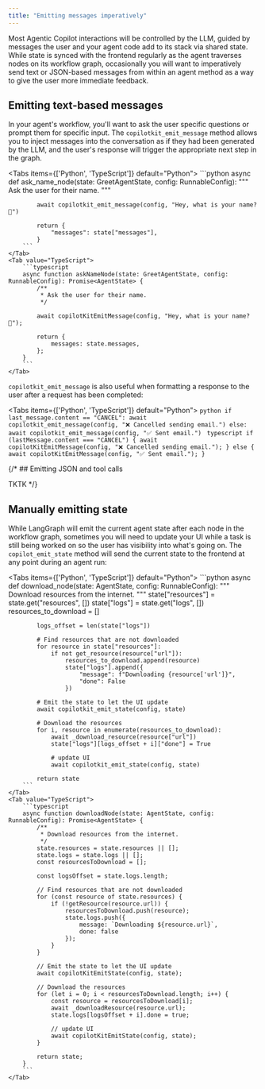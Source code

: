 ```yaml
---
title: "Emitting messages imperatively"
---
```


Most Agentic Copilot interactions will be controlled by the LLM, guided by messages the user and your agent code add to its stack via shared state. While state is synced with the frontend regularly as the agent traverses nodes on its workflow graph, occasionally you will want to imperatively send text or JSON-based messages from within an agent method as a way to give the user more immediate feedback.

## Emitting text-based messages

In your agent's workflow, you'll want to ask the user specific questions or prompt them for specific input. The `copilotkit_emit_message` method allows you to inject messages into the conversation as if they had been generated by the LLM, and the user's response will trigger the appropriate next step in the graph.

<Tabs items={['Python', 'TypeScript']} default="Python">
    <Tab value="Python">
        ```python
        async def ask_name_node(state: GreetAgentState, config: RunnableConfig):
            """
            Ask the user for their name.
            """

            await copilotkit_emit_message(config, "Hey, what is your name? 🙂")

            return {
                "messages": state["messages"],
            }
        ```
    </Tab>
    <Tab value="TypeScript">
        ```typescript
        async function askNameNode(state: GreetAgentState, config: RunnableConfig): Promise<AgentState> {
            /**
             * Ask the user for their name.
             */

            await copilotKitEmitMessage(config, "Hey, what is your name? 🙂");

            return {
                messages: state.messages,
            };
        }
        ```
    </Tab>
</Tabs>

`copilotkit_emit_message` is also useful when formatting a response to the user after a request has been completed:

<Tabs items={['Python', 'TypeScript']} default="Python">
    <Tab value="Python">
        ```python
        if last_message.content == "CANCEL":
            await copilotkit_emit_message(config, "❌ Cancelled sending email.")
        else:
            await copilotkit_emit_message(config, "✅ Sent email.")
        ```
    </Tab>
    <Tab value="TypeScript">
        ```typescript
        if (lastMessage.content === "CANCEL") {
            await copilotKitEmitMessage(config, "❌ Cancelled sending email.");
        } else {
            await copilotKitEmitMessage(config, "✅ Sent email.");
        }
        ```
    </Tab>
</Tabs>

{/* ## Emitting JSON and tool calls

TKTK */}

## Manually emitting state

While LangGraph will emit the current agent state after each node in the workflow graph, sometimes you will need to update your UI while a task is still being worked on so the user has visibility into what's going on. The `copilot_emit_state` method will send the current state to the frontend at any point during an agent run:

<Tabs items={['Python', 'TypeScript']} default="Python">
    <Tab value="Python">
        ```python
        async def download_node(state: AgentState, config: RunnableConfig):
            """
            Download resources from the internet.
            """
            state["resources"] = state.get("resources", [])
            state["logs"] = state.get("logs", [])
            resources_to_download = []

            logs_offset = len(state["logs"])

            # Find resources that are not downloaded
            for resource in state["resources"]:
                if not get_resource(resource["url"]):
                    resources_to_download.append(resource)
                    state["logs"].append({
                        "message": f"Downloading {resource['url']}",
                        "done": False
                    })

            # Emit the state to let the UI update
            await copilotkit_emit_state(config, state)

            # Download the resources
            for i, resource in enumerate(resources_to_download):
                await _download_resource(resource["url"])
                state["logs"][logs_offset + i]["done"] = True

                # update UI
                await copilotkit_emit_state(config, state)

            return state
        ```
    </Tab>
    <Tab value="TypeScript">
        ```typescript
        async function downloadNode(state: AgentState, config: RunnableConfig): Promise<AgentState> {
            /**
             * Download resources from the internet.
             */
            state.resources = state.resources || [];
            state.logs = state.logs || [];
            const resourcesToDownload = [];

            const logsOffset = state.logs.length;

            // Find resources that are not downloaded
            for (const resource of state.resources) {
                if (!getResource(resource.url)) {
                    resourcesToDownload.push(resource);
                    state.logs.push({
                        message: `Downloading ${resource.url}`,
                        done: false
                    });
                }
            }

            // Emit the state to let the UI update
            await copilotKitEmitState(config, state);

            // Download the resources
            for (let i = 0; i < resourcesToDownload.length; i++) {
                const resource = resourcesToDownload[i];
                await _downloadResource(resource.url);
                state.logs[logsOffset + i].done = true;

                // update UI
                await copilotKitEmitState(config, state);
            }

            return state;
        }
        ```
    </Tab>
</Tabs>